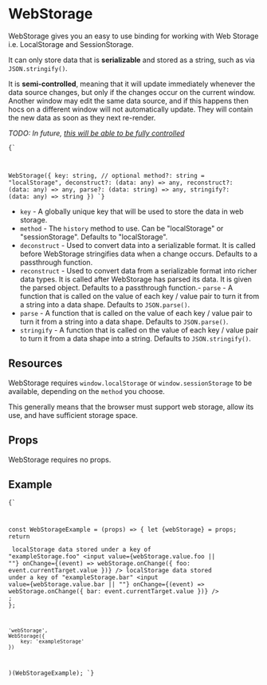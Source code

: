 
# WebStorage

<WebStorageExample />

WebStorage gives you an easy to use binding for working with Web Storage i.e. LocalStorage and SessionStorage.

It can only store data that is **serializable** and stored as a string, such as via `JSON.stringify()`.

It is **semi-controlled**, meaning that it will update immediately whenever the data source changes, but only if the changes occur on the current window.
Another window may edit the same data source, and if this happens then hocs on a different window will not automatically update. They will contain the new data as soon as they next re-render.

*TODO: In future, [this will be able to be fully controlled](https://github.com/blueflag/react-cool-storage/issues/4)*

<Code language="jsx">{`

WebStorage({
    key: string,
    // optional
    method?: string = "localStorage",
    deconstruct?: (data: any) => any,
    reconstruct?: (data: any) => any,
    parse?: (data: string) => any,
    stringify?: (data: any) => string
})
`}</Code>

- `key` - A globally unique key that will be used to store the data in web storage.
- `method` - The `history` method to use. Can be "localStorage" or "sessionStorage". Defaults to "localStorage".
- `deconstruct` - Used to convert data into a serializable format. It is called before WebStorage stringifies data when a change occurs. Defaults to a passthrough function.
- `reconstruct` - Used to convert data from a serializable format into richer data types. It is called after WebStorage has parsed its data. It is given the parsed object. Defaults to a passthrough function.- `parse` - A function that is called on the value of each key / value pair to turn it from a string into a data shape. Defaults to `JSON.parse()`.
- `parse` - A function that is called on the value of each key / value pair to turn it from a string into a data shape. Defaults to `JSON.parse()`.
- `stringify` - A function that is called on the value of each key / value pair to turn it from a data shape into a string. Defaults to `JSON.stringify()`.

## Resources
WebStorage requires `window.localStorage` or `window.sessionStorage` to be available, depending on the `method` you choose.

This generally means that the browser must support web storage, allow its use, and have sufficient storage space.

## Props
WebStorage requires no props.

## Example

<Code language="jsx">{`

const WebStorageExample = (props) => {
    let {webStorage} = props;
    return <div>
        <label>localStorage data stored under a key of "exampleStorage.foo"</label>
        <input
            value={webStorage.value.foo || ""}
            onChange={(event) => webStorage.onChange({
                foo: event.currentTarget.value
            })}
        />
        <label>localStorage data stored under a key of "exampleStorage.bar"</label>
        <input
            value={webStorage.value.bar || ""}
            onChange={(event) => webStorage.onChange({
                bar: event.currentTarget.value
            })}
        />
    </div>;
};

    'webStorage',
    WebStorage({
        key: 'exampleStorage'
    })
)(WebStorageExample);
`}</Code>
